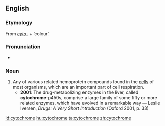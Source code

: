 ==English==
{{wikipedia}}

===Etymology===
From ''[[cyto-]]'' + {{etyl|grc}} '''{{polytonic|[[χρῶμα]]}}''' ‘colour’.

===Pronunciation===
* {{IPA|/ˈsaɪtəkɹəʊm/}}

===Noun===
{{en-noun}}

# Any of various related hemoprotein compounds found in the [[cells]] of most organisms, which are an important part of cell respiration.
#* '''2001''': The drug-metabolizing enzymes in the liver, called '''cytochrome'''-p450s, comprise a large family of some fifty or more related enzymes, which have evolved in a remarkable way — Leslie Iversen, ''Drugs: A Very Short Introduction'' (Oxford 2001, p. 33)

[[id:cytochrome]]
[[hu:cytochrome]]
[[ta:cytochrome]]
[[zh:cytochrome]]